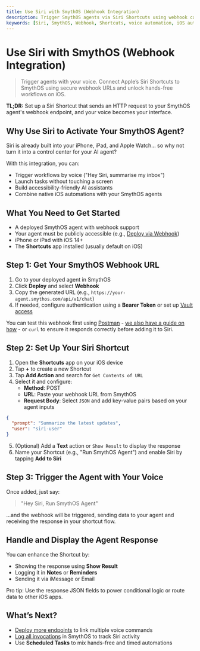 ```yaml
---
title: Use Siri with SmythOS (Webhook Integration)
description: Trigger SmythOS agents via Siri Shortcuts using webhook calls for voice-activated automation.
keywords: [Siri, SmythOS, Webhook, Shortcuts, voice automation, iOS automation, Siri integration]
---
```


# Use Siri with SmythOS (Webhook Integration)

> Trigger agents with your voice. Connect Apple’s Siri Shortcuts to SmythOS using secure webhook URLs and unlock hands-free workflows on iOS.

<InfoCallout> **TL;DR:** Set up a Siri Shortcut that sends an HTTP request to your SmythOS agent's webhook endpoint, and your voice becomes your interface. </InfoCallout>

<Divider />

## Why Use Siri to Activate Your SmythOS Agent?

Siri is already built into your iPhone, iPad, and Apple Watch... so why not turn it into a control center for your AI agent?

With this integration, you can:

- Trigger workflows by voice ("Hey Siri, summarise my inbox")
- Launch tasks without touching a screen
- Build accessibility-friendly AI assistants
- Combine native iOS automations with your SmythOS agents

<Divider />

## What You Need to Get Started

- A deployed SmythOS agent with webhook support
- Your agent must be publicly accessible (e.g., [Deploy via Webhook](/docs/agent-deployments/deployments/deploy-as-webhook))
- iPhone or iPad with iOS 14+
- The **Shortcuts** app installed (usually default on iOS)

<Divider />

## Step 1: Get Your SmythOS Webhook URL

1. Go to your deployed agent in SmythOS  
2. Click **Deploy** and select **Webhook**  
3. Copy the generated URL (e.g., `https://your-agent.smythos.com/api/v1/chat`)  
4. If needed, configure authentication using a **Bearer Token** or set up [Vault access](/docs/agent-collaboration/working-with-agents/vault)

<InfoCallout> You can test this webhook first using [Postman](https://www.postman.com/) - [we also have a guide on how](/docs/agent-deployments/deployments/use-postman) - or `curl` to ensure it responds correctly before adding it to Siri. </InfoCallout>

<Divider />

## Step 2: Set Up Your Siri Shortcut

1. Open the **Shortcuts** app on your iOS device  
2. Tap **+** to create a new Shortcut  
3. Tap **Add Action** and search for `Get Contents of URL`  
4. Select it and configure:
   - **Method**: POST  
   - **URL**: Paste your webhook URL from SmythOS  
   - **Request Body**: Select `JSON` and add key-value pairs based on your agent inputs

```json
{
  "prompt": "Summarize the latest updates",
  "user": "siri-user"
}
```

5. (Optional) Add a **Text** action or `Show Result` to display the response  
6. Name your Shortcut (e.g., "Run SmythOS Agent") and enable Siri by tapping **Add to Siri**

<Divider />

## Step 3: Trigger the Agent with Your Voice

Once added, just say:

> "Hey Siri, Run SmythOS Agent"

…and the webhook will be triggered, sending data to your agent and receiving the response in your shortcut flow.

<Divider />

## Handle and Display the Agent Response

You can enhance the Shortcut by:

- Showing the response using **Show Result**  
- Logging it in **Notes** or **Reminders**  
- Sending it via iMessage or Email

<InfoCallout> Pro tip: Use the response JSON fields to power conditional logic or route data to other iOS apps. </InfoCallout>

<Divider />

## What’s Next?

- [Deploy more endpoints](/docs/agent-deployments/overview) to link multiple voice commands  
- [Log all invocations](/docs/agent-studio/agent-settings/logs) in SmythOS to track Siri activity  
- Use **Scheduled Tasks** to mix hands-free and timed automations

<PromptCard prompt="Use Siri to trigger your SmythOS agent via webhook and complete tasks using just your voice." />

<Divider />
